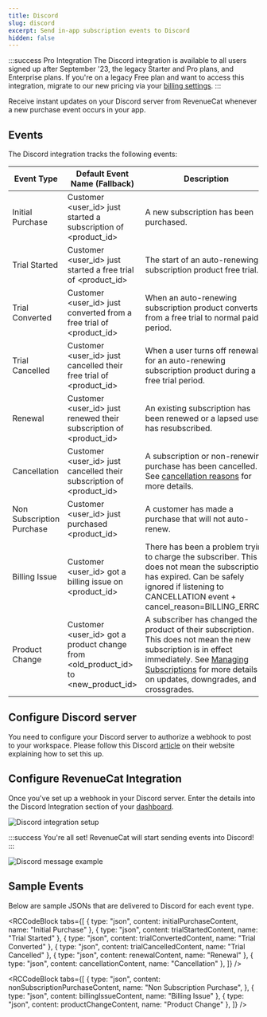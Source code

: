 ```yaml
---
title: Discord
slug: discord
excerpt: Send in-app subscription events to Discord
hidden: false
---
```


:::success Pro Integration
The Discord integration is available to all users signed up after September '23, the legacy Starter and Pro plans, and Enterprise plans. If you're on a legacy Free plan and want to access this integration, migrate to our new pricing via your [billing settings](https://app.revenuecat.com/settings/billing).
:::

Receive instant updates on your Discord server from RevenueCat whenever a new purchase event occurs in your app.

## Events

The Discord integration tracks the following events:

| Event Type                | Default Event Name (Fallback)                                                        | Description                                                                                                                                                                                                                                                         | App Store | Play Store | Amazon | Stripe | Promo |
| ------------------------- | ------------------------------------------------------------------------------------ | ------------------------------------------------------------------------------------------------------------------------------------------------------------------------------------------------------------------------------------------------------------------- | --------- | ---------- | ------ | ------ | ----- |
| Initial Purchase          | Customer \<user_id> just started a subscription of \<product_id>                     | A new subscription has been purchased.                                                                                                                                                                                                                              | ✅        | ✅         | ✅     | ✅     | ❌    |
| Trial Started             | Customer \<user_id> just started a free trial of \<product_id>                       | The start of an auto-renewing subscription product free trial.                                                                                                                                                                                                      | ✅        | ✅         | ✅     | ✅     | ❌    |
| Trial Converted           | Customer \<user_id> just converted from a free trial of \<product_id>                | When an auto-renewing subscription product converts from a free trial to normal paid period.                                                                                                                                                                        | ✅        | ✅         | ✅     | ✅     | ❌    |
| Trial Cancelled           | Customer \<user_id> just cancelled their free trial of \<product_id>                 | When a user turns off renewals for an auto-renewing subscription product during a free trial period.                                                                                                                                                                | ✅        | ✅         | ✅     | ✅     | ❌    |
| Renewal                   | Customer \<user_id> just renewed their subscription of \<product_id>                 | An existing subscription has been renewed or a lapsed user has resubscribed.                                                                                                                                                                                        | ✅        | ✅         | ✅     | ✅     | ❌    |
| Cancellation              | Customer \<user_id> just cancelled their subscription of \<product_id>               | A subscription or non-renewing purchase has been cancelled. See [cancellation reasons](/integrations/webhooks/event-types-and-fields#cancellation-and-expiration-reasons) for more details.                                                                         | ✅        | ✅         | ✅     | ✅     | ✅    |
| Non Subscription Purchase | Customer \<user_id> just purchased \<product_id>                                     | A customer has made a purchase that will not auto-renew.                                                                                                                                                                                                            | ✅        | ✅         | ✅     | ✅     | ✅    |
| Billing Issue             | Customer \<user_id> got a billing issue on \<product_id>                             | There has been a problem trying to charge the subscriber. This does not mean the subscription has expired. Can be safely ignored if listening to CANCELLATION event + cancel_reason=BILLING_ERROR.                                                                  | ✅        | ✅         | ✅     | ✅     | ❌    |
| Product Change            | Customer \<user_id> got a product change from \<old_product_id> to \<new_product_id> | A subscriber has changed the product of their subscription. This does not mean the new subscription is in effect immediately. See [Managing Subscriptions](/subscription-guidance/managing-subscriptions) for more details on updates, downgrades, and crossgrades. | ✅        | ✅         | ❌     | ✅     | ❌    |

## Configure Discord server

You need to configure your Discord server to authorize a webhook to post to your workspace. Please follow this Discord [article](https://support.discord.com/hc/en-us/articles/228383668-Intro-to-Webhooks) on their website explaining how to set this up.

## Configure RevenueCat Integration

Once you've set up a webhook in your Discord server. Enter the details into the Discord Integration section of your [dashboard](https://app.revenuecat.com).

![](/images/7764e4de-discord-integration-setup-af0c959bebb0.png "Discord integration setup")

:::success
You're all set! RevenueCat will start sending events into Discord!
:::

![](/images/07cde5bd-discord-message-example-aceaac4fd516.png "Discord message example")

## Sample Events

Below are sample JSONs that are delivered to Discord for each event type.


<RCCodeBlock
  tabs={[
    { type: "json", content: initialPurchaseContent, name: "Initial Purchase" },
    { type: "json", content: trialStartedContent, name: "Trial Started" },
    { type: "json", content: trialConvertedContent, name: "Trial Converted" },
    { type: "json", content: trialCancelledContent, name: "Trial Cancelled" },
    { type: "json", content: renewalContent, name: "Renewal" },
    { type: "json", content: cancellationContent, name: "Cancellation" },
  ]}
/>


<RCCodeBlock
  tabs={[
    {
      type: "json",
      content: nonSubscriptionPurchaseContent,
      name: "Non Subscription Purchase",
    },
    { type: "json", content: billingIssueContent, name: "Billing Issue" },
    { type: "json", content: productChangeContent, name: "Product Change" },
  ]}
/>
